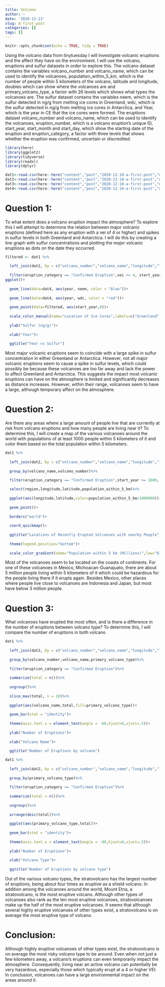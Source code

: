 ```yaml
---
title: Volcano
author: ~
date: '2020-12-13'
slug: A-first-post
categories: []
tags: []
---
```

```r
knitr::opts_chunk$set(echo = TRUE, tidy = TRUE)
```

Using the volcano data from tinytuesday I will investigate volcanic eruptions and the affect they have on the environment. I will use the volcano, eruptions and sulfur datasets in order to explore this. The volcano dataset contains the variables volcano_number and volcano_name, which can be used to identify the volcanoes, population_within_5_km, which is the number of people within 5 kilometers of the volcano, latitude and longitude, doubles which can show where the volcanoes are and primary_volcano_type, a factor with 26 levels which shows what types the volcanoes are. The sulfur dataset contains the variables neem, which is the sulfur detected in ng/g from melting ice cores in Greenland, wdc, which is the sulfur detected in ng/g from melting ice cores in Antarctica, and Year, which is the year in CE that the ice cores were formed. The eruptions dataset volcano_number and volcano_name, which can be used to identify the volcanoes, eruption_number, which is a volcano eruption's unique ID, start_year, start_month and start_day, which show the starting date of the eruption and eruption_category, a factor with three levels that shows whether the eruption was confirmed, uncertain or discredited.

```r
library(here)
library(ggplot2)
library(tidyverse)
library(readxl)
library(dplyr)
```

```r
dat1<-read.csv(here::here("content","post","2020-12-10-a-first-post","data","volcano.csv"))
dat2<-read.csv(here::here("content","post","2020-12-10-a-first-post","data","eruptions.csv"))
dat3<-read.csv(here::here("content","post","2020-12-10-a-first-post","data","events.csv"))
dat4<-read.csv(here::here("content","post","2020-12-10-a-first-post","data","sulfur.csv"))
```

# Question 1:
To what extent does a volcano eruption impact the atmosphere? To explore this I will attempt to determine the relation between major volcanic eruptions (defined here as any eruption with a vei of 4 or higher) and spikes in sulfur levels in both Greenland and Antarctica. I will do this by creating a line graph with sulfur concentrations and plotting the major volcanic eruptions as dots on the date they occurred.
```r
filtered <- dat1 %>%
  
  left_join(dat2, by = c("volcano_number","volcano_name","longitude","latitude"))%>%
  
  filter(eruption_category == "Confirmed Eruption",vei >= 4, start_year >= 500,start_year <= 706)
ggplot()+
  
  geom_line(data=dat4, aes(year, neem, color = "blue"))+
  
  geom_line(data=dat4, aes(year, wdc, color = "red"))+
  
  geom_point(data=filtered, aes(start_year,0))+
  
  scale_color_manual(name="Location of Ice Cores",labels=c("Greenland","Antarctica"),values=c("blue"="blue","red"="red"))+
  
  ylab("Sulfur (ng/g)")+
  
  xlab("Year")+
  
  ggtitle("Year vs Sulfur")
```
Most major volcanic eruptions seem to coincide with a large spike in sulfur concentration in either Greenland or Antarctica. However, not all major volcanic eruptions seem to cause a spike in sulfur levels, which could possibly be because these volcanoes are too far away and lack the power to affect Greenland and Antarctica. This suggests the impact most volcanic eruptions can have on the atmosphere is limited and significantly decreases as distance increases. However, within their range, volcanoes seem to have a large, although temporary affect on the atmosphere.

# Question 2:
Are there any areas where a large amount of people live that are currently at risk from volcano eruptions and how many people are living near it? To determine this, I will create a map of the various volcanoes around the world with populations of at least 1000 people within 5 kilometers of it and color them based on the total population within 5 kilometers.
```r
dat1 %>%
  
  left_join(dat2, by = c("volcano_number","volcano_name","longitude","latitude"))%>%
  
  group_by(volcano_name,volcano_number)%>%

  filter(eruption_category == "Confirmed Eruption",start_year >= 1800, start_year == max(start_year),population_within_5_km>=1000)%>%
  
  select(region,longitude,latitude,population_within_5_km)%>%
  
  ggplot(aes(longitude,latitude,color=population_within_5_km/1000000))+
  
  geom_point()+
  
  borders("world")+
  
  coord_quickmap()+
  
  ggtitle("Locations of Recently Erupted Volcanoes with nearby People")+
  
  theme(legend.position="bottom")+
  
  scale_color_gradient(name="Population within 5 km (Millions)",low="blue",high="red")
```
Most of the volcanoes seem to be located on the coasts of continents. For one of these volcanoes in Mexico, Michoacan-Guanajuato, there are about 5 million people living within 5 kilometers of it which could be hazardous for the people living there if it erupts again. Besides Mexico, other places where people live close to volcanoes are Indonesia and Japan, but most have below 3 million people.



# Question 3:
What volcanoes have erupted the most often, and is there a difference in the number of eruptions between volcano type? To determine this, I will compare the number of eruptions in both volcano
```r
dat1 %>%
  
  left_join(dat2, by = c("volcano_number","volcano_name","longitude","latitude"))%>%
  
  group_by(volcano_number,volcano_name,primary_volcano_type)%>%
  
  filter(eruption_category == "Confirmed Eruption")%>%
  
  summarize(total = n())%>%
  
  ungroup()%>%
  
  slice_max(total, n = 10)%>%
  
  ggplot(aes(volcano_name,total,fill=primary_volcano_type))+
  
  geom_bar(stat = "identity")+
  
  theme(axis.text.x = element_text(angle = -60,hjust=0,vjust=.5))+
  
  ylab("Number of Eruptions")+
  
  xlab("Volcano Name")+
  
  ggtitle("Number of Eruptions by volcano")

dat1 %>%
  
  left_join(dat2, by = c("volcano_number","volcano_name","longitude","latitude"))%>%
  
  group_by(primary_volcano_type)%>%
  
  filter(eruption_category == "Confirmed Eruption")%>%
  
  summarize(total = n())%>%
  
  ungroup()%>%
  
  arrange(desc(total))%>%
  
  ggplot(aes(primary_volcano_type,total))+
  
  geom_bar(stat = "identity")+
  
  theme(axis.text.x = element_text(angle = -90,hjust=0,vjust=.5))+
  
  ylab("Number of Eruptions")+
  
  xlab("Volcano Type")+
  
  ggtitle("Number of Eruptions by volcano type")
```
Out of the various volcano types, the stratovolcano has the largest number of eruptions, being about four times as eruptive as a shield volcano. In addition among the volcanoes around the world, Mount Etna, a stratovolcano, is the most eruptive volcano. Although other types of volcanoes also rank as the ten most eruptive volcanoes, stratovolcanoes make up the half of the most eruptive volcanoes. It seems that although several highly eruptive volcanoes of other types exist, a stratovolcano is on average the most eruptive type of volcano. 

# Conclusion:

Although highly eruptive volcanoes of other types exist, the stratovolcano is on average the most risky volcano type to be around. Even when not just a few kilometers away, a volcano's eruptions can even temporarily impact the atmosphere. Consequently, living near an active volcano can potentially be very hazardous, especially those which typically erupt at a 4 or higher VEI. In conclusion, volcanoes can have a large environmental impact on the areas around it.